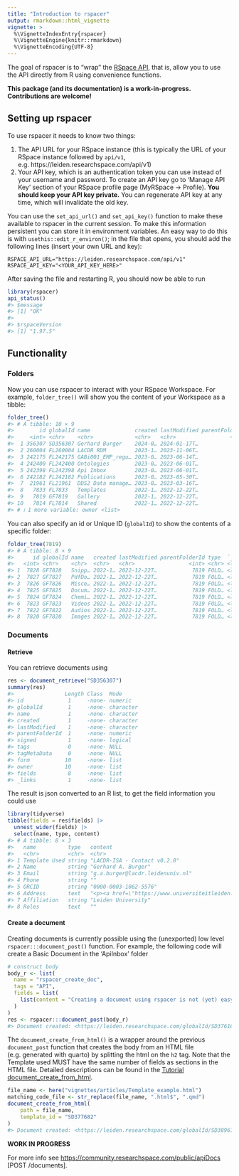 ```yaml
---
title: "Introduction to rspacer"
output: rmarkdown::html_vignette
vignette: >
  %\VignetteIndexEntry{rspacer}
  %\VignetteEngine{knitr::rmarkdown}
  %\VignetteEncoding{UTF-8}
---
```




The goal of rspacer is to "wrap" the [RSpace API](https://community.researchspace.com/public/apiDocs), that is, allow you to use the API directly from R using convenience functions.

**This package (and its documentation) is a work-in-progress. Contributions are welcome!**

## Setting up rspacer

To use rspacer it needs to know two things:

1. The API URL for your RSpace instance (this is typically the URL of your RSpace instance followed by `api/v1`, e.g. https://leiden.researchspace.com/api/v1)
2. Your API key, which is an authentication token you can use instead of your username and password. To create an API key go to 'Manage API Key' section of your RSpace profile page (MyRSpace -> Profile). **You should keep your API key private.** You can regenerate API key at any time, which will invalidate the old key.

You can use the `set_api_url()` and `set_api_key()` function to make these available to rspacer in the current session.
To make this information persistent you can store it in environment variables. An easy way to do this is with `usethis::edit_r_environ()`; in the file that opens, you should add the following lines (insert your own URL and key):

```
RSPACE_API_URL="https://leiden.researchspace.com/api/v1"
RSPACE_API_KEY="<YOUR_API_KEY_HERE>"
```

After saving the file and restarting R, you should now be able to run


```r
library(rspacer)
api_status()
#> $message
#> [1] "OK"
#> 
#> $rspaceVersion
#> [1] "1.97.5"
```

## Functionality

### Folders

Now you can use rspacer to interact with your RSpace Workspace.
For example, `folder_tree()` will show you the content of your Workspace as a tibble:


```r
folder_tree()
#> # A tibble: 10 × 9
#>        id globalId name              created lastModified parentFolderId type  `_links`
#>     <int> <chr>    <chr>             <chr>   <chr>                 <int> <chr> <list>  
#>  1 356307 SD356307 Gerhard Burger    2024-0… 2024-01-17T…           7813 DOCU… <list>  
#>  2 260004 FL260004 LACDR RDM         2023-1… 2023-11-06T…           7813 FOLD… <list>  
#>  3 242175 FL242175 GABi001_EMP_regu… 2023-0… 2023-06-14T…           7813 FOLD… <list>  
#>  4 242400 FL242400 Ontologies        2023-0… 2023-06-01T…           7813 FOLD… <list>  
#>  5 242398 FL242398 Api Inbox         2023-0… 2023-06-01T…           7813 FOLD… <list>  
#>  6 242182 FL242182 Publications      2023-0… 2023-05-30T…           7813 FOLD… <list>  
#>  7  21961 FL21961  DDS2 Data manage… 2023-0… 2023-03-16T…           7813 FOLD… <list>  
#>  8   7833 FL7833   Templates         2022-1… 2022-12-22T…           7813 FOLD… <list>  
#>  9   7819 GF7819   Gallery           2022-1… 2022-12-22T…           7813 FOLD… <list>  
#> 10   7814 FL7814   Shared            2022-1… 2022-12-22T…           7813 FOLD… <list>  
#> # ℹ 1 more variable: owner <list>
```

You can also specify an id or Unique ID (`globalId`) to show the contents of a specific folder:


```r
folder_tree(7819)
#> # A tibble: 8 × 9
#>      id globalId name   created lastModified parentFolderId type  `_links` owner       
#>   <int> <chr>    <chr>  <chr>   <chr>                 <int> <chr> <list>   <list>      
#> 1  7828 GF7828   Snipp… 2022-1… 2022-12-22T…           7819 FOLD… <list>   <named list>
#> 2  7827 GF7827   PdfDo… 2022-1… 2022-12-22T…           7819 FOLD… <list>   <named list>
#> 3  7826 GF7826   Misce… 2022-1… 2022-12-22T…           7819 FOLD… <list>   <named list>
#> 4  7825 GF7825   Docum… 2022-1… 2022-12-22T…           7819 FOLD… <list>   <named list>
#> 5  7824 GF7824   Chemi… 2022-1… 2022-12-22T…           7819 FOLD… <list>   <named list>
#> 6  7823 GF7823   Videos 2022-1… 2022-12-22T…           7819 FOLD… <list>   <named list>
#> 7  7822 GF7822   Audios 2022-1… 2022-12-22T…           7819 FOLD… <list>   <named list>
#> 8  7820 GF7820   Images 2022-1… 2022-12-22T…           7819 FOLD… <list>   <named list>
```

### Documents

#### Retrieve

You can retrieve documents using


```r
res <- document_retrieve("SD356307")
summary(res)
#>                Length Class  Mode     
#> id              1     -none- numeric  
#> globalId        1     -none- character
#> name            1     -none- character
#> created         1     -none- character
#> lastModified    1     -none- character
#> parentFolderId  1     -none- numeric  
#> signed          1     -none- logical  
#> tags            0     -none- NULL     
#> tagMetaData     0     -none- NULL     
#> form           10     -none- list     
#> owner          10     -none- list     
#> fields          8     -none- list     
#> _links          1     -none- list
```

The result is json converted to an R list, to get the field information you could use


```r
library(tidyverse)
tibble(fields = res$fields) |>
  unnest_wider(fields) |>
  select(name, type, content)
#> # A tibble: 8 × 3
#>   name          type   content                                                         
#>   <chr>         <chr>  <chr>                                                           
#> 1 Template Used string "LACDR-ISA - Contact v0.2.0"                                    
#> 2 Name          string "Gerhard A. Burger"                                             
#> 3 Email         string "g.a.burger@lacdr.leidenuniv.nl"                                
#> 4 Phone         string ""                                                              
#> 5 ORCID         string "0000-0003-1062-5576"                                           
#> 6 Address       text   "<p><a href=\"https://www.universiteitleiden.nl/en/locations/go…
#> 7 Affiliation   string "Leiden University"                                             
#> 8 Roles         text   ""
```

#### Create a document

Creating documents is currently possible using the (unexported) low level `rspacer:::document_post()` function. For example, the following code will create a Basic Document in the 'ApiInbox' folder

```r
# construct body
body_r <- list(
  name = "rspacer_create_doc",
  tags = "API",
  fields = list(
    list(content = "Creating a document using rspacer is not (yet) easy")
  )
)
res <- rspacer:::document_post(body_r)
#> Document created: <https://leiden.researchspace.com/globalId/SD376167>
```

The `document_create_from_html()` is a wrapper around the previous `document_post` function that creates the body from an HTML file (e.g. generated with quarto) by splitting the html on the `h2` tag. Note that the Template used MUST have the same number of fields as sections in the HTML file. Detailed descriptions can be found in the [Tutorial document_create_from_html](https://burgerga.github.io/rspacer/articles/tutorial-document_create_from_html).

```r
file_name <- here("vignettes/articles/Template_example.html")
matching_code_file <- str_replace(file_name, ".html$", ".qmd")
document_create_from_html(
    path = file_name,
    template_id = "SD377682"
)
#> Document created: <https://leiden.researchspace.com/globalId/SD389614>
```

**WORK IN PROGRESS**

For more info see <https://community.researchspace.com/public/apiDocs> [POST /documents].
